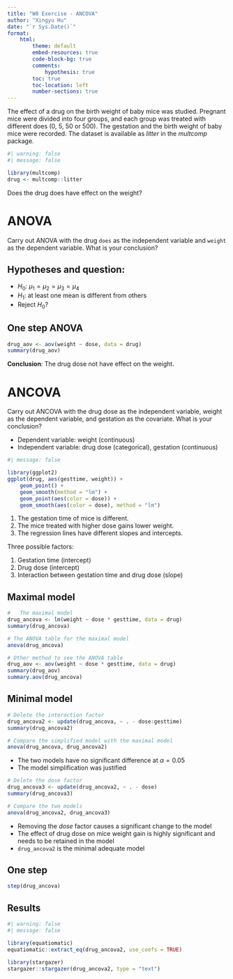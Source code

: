 ```yaml
---
title: "W8 Exercise - ANCOVA"
author: "Xingyu Hu"
date: "`r Sys.Date()`"
format: 
    html:
        theme: default
        embed-resources: true
        code-block-bg: true
        comments: 
            hypothesis: true
        toc: true
        toc-location: left
        number-sections: true
---
```


The effect of a drug on the birth weight of baby mice was studied. Pregnant mice were divided into four groups, and each group was treated with different does (0, 5, 50 or 500). The gestation and the birth weight of baby mice were recorded. The dataset is available as *litter* in the *multcomp* package.

```r
#| warning: false
#| message: false

library(multcomp)
drug <- multcomp::litter
```

Does the drug does have effect on the weight?

# ANOVA

Carry out ANOVA with the drug `does` as the independent variable and `weight` as the dependent variable. What is your conclusion?

## Hypotheses and question:

- $H_0$: $\mu_1=\mu_2=\mu_3=\mu_4$
- $H_1$: at least one mean is different from others
- Reject $H_0$?

## One step ANOVA

```r
drug_aov <- aov(weight ~ dose, data = drug)
summary(drug_aov)
```

**Conclusion**: The drug dose not have effect on the weight.

# ANCOVA

Carry out ANCOVA with the drug dose as the independent variable, weight as the dependent variable, and gestation as the covariate. What is your conclusion?

- Dependent variable: weight (continuous)
- Independent variable: drug dose (categorical), gestation (continuous)

```r
#| message: false

library(ggplot2)
ggplot(drug, aes(gesttime, weight)) +
    geom_point() +
    geom_smooth(method = "lm") +
    geom_point(aes(color = dose)) +
    geom_smooth(aes(color = dose), method = "lm")
```

1. The gestation time of mice is different.
2. The mice treated with higher dose gains lower weight.
3. The regression lines have different slopes and intercepts.

Three possible factors:

1. Gestation time (intercept)
2. Drug dose (intercept)
3. Interaction between gestation time and drug dose (slope)

## Maximal model

```r
#   The maximal model
drug_ancova <- lm(weight ~ dose * gesttime, data = drug)
summary(drug_ancova)

# The ANOVA table for the maximal model
anova(drug_ancova)

# Other method to see the ANOVA table
drug_aov <- aov(weight ~ dose * gesttime, data = drug)
summary(drug_aov)
summary.aov(drug_ancova)
```

## Minimal model

```r
# Delete the interaction factor
drug_ancova2 <- update(drug_ancova, ~ . - dose:gesttime)
summary(drug_ancova2)

# Compare the simplified model with the maximal model
anova(drug_ancova, drug_ancova2)
```

- The two models have no significant difference at $\alpha = 0.05$
- The model simplification was justified

```r
# Delete the dose factor
drug_ancova3 <- update(drug_ancova2, ~ . - dose)
summary(drug_ancova3)

# Compare the two models
anova(drug_ancova2, drug_ancova3)
```

- Removing the *dose* factor causes a significant change to the model
- The effect of drug dose on mice weight gain is highly significant and needs to be retained in the model
- `drug_ancova2` is the minimal adequate model

## One step

```r
step(drug_ancova)
```

## Results

```r
#| warning: false
#| message: false

library(equatiomatic)
equatiomatic::extract_eq(drug_ancova2, use_coefs = TRUE)

library(stargazer)
stargazer::stargazer(drug_ancova2, type = "text")
```









